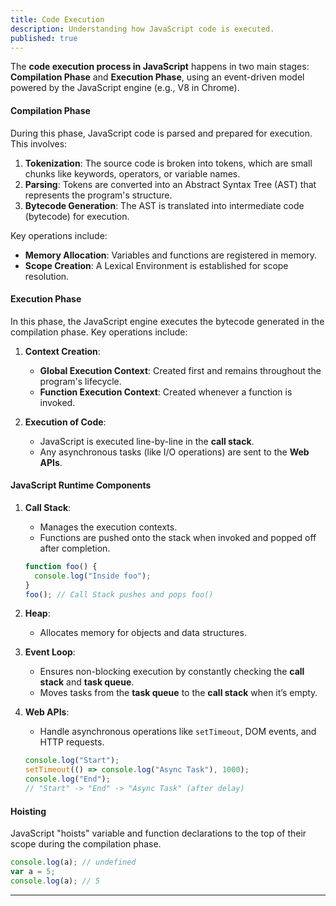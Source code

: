 ```yaml
---
title: Code Execution
description: Understanding how JavaScript code is executed.
published: true
---
```


The **code execution process in JavaScript** happens in two main stages: **Compilation Phase** and **Execution Phase**, using an event-driven model powered by the JavaScript engine (e.g., V8 in Chrome).

#### Compilation Phase

During this phase, JavaScript code is parsed and prepared for execution. This involves:

1. **Tokenization**: The source code is broken into tokens, which are small chunks like keywords, operators, or variable names.
2. **Parsing**: Tokens are converted into an Abstract Syntax Tree (AST) that represents the program's structure.
3. **Bytecode Generation**: The AST is translated into intermediate code (bytecode) for execution.

Key operations include:
- **Memory Allocation**: Variables and functions are registered in memory.
- **Scope Creation**: A Lexical Environment is established for scope resolution.

#### Execution Phase

In this phase, the JavaScript engine executes the bytecode generated in the compilation phase. Key operations include:

1. **Context Creation**:
   - **Global Execution Context**: Created first and remains throughout the program's lifecycle.
   - **Function Execution Context**: Created whenever a function is invoked.

2. **Execution of Code**:
   - JavaScript is executed line-by-line in the **call stack**.
   - Any asynchronous tasks (like I/O operations) are sent to the **Web APIs**.

#### JavaScript Runtime Components

1. **Call Stack**:
   - Manages the execution contexts.
   - Functions are pushed onto the stack when invoked and popped off after completion.

   ```js
   function foo() {
     console.log("Inside foo");
   }
   foo(); // Call Stack pushes and pops foo()
   ```

2. **Heap**:
   - Allocates memory for objects and data structures.

3. **Event Loop**:
   - Ensures non-blocking execution by constantly checking the **call stack** and **task queue**.
   - Moves tasks from the **task queue** to the **call stack** when it’s empty.

4. **Web APIs**:
   - Handle asynchronous operations like `setTimeout`, DOM events, and HTTP requests.

   ```js
   console.log("Start");
   setTimeout(() => console.log("Async Task"), 1000);
   console.log("End");
   // "Start" -> "End" -> "Async Task" (after delay)
   ```

#### Hoisting

JavaScript "hoists" variable and function declarations to the top of their scope during the compilation phase.

```js
console.log(a); // undefined
var a = 5;
console.log(a); // 5
```
---
